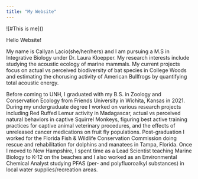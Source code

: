 ---
title: "My Website"
---
![#This is me](\Users\lacio\OneDrive\Pictures\Screenshots\face\)

Hello Website!

My name is Callyan Lacio(she/her/hers) and I am pursuing a M.S in Integrative Biology under Dr. Laura Kloepper. My research interests include studying the acoustic ecology of marine mammals. My current projects focus on actual vs perceived biodiversity of bat species in College Woods and estimating the chorusing activity of American Bullfrogs by quantifying total acoustic energy. 

Before coming to UNH, I graduated with my B.S. in Zoology and Conservation Ecology from Friends University in Wichita, Kansas in 2021. During my undergraduate degree I worked on various research projects including Red Ruffed Lemur activity in Madagascar, actual vs perceived natural behaviors in captive Squirrel Monkeys, figuring best active training practices for captive animal veterinary procedures, and the effects of unreleased cancer medications on fruit fly populations. Post-graduation I worked for the Florida Fish & Wildlife Conservation Commission doing rescue and rehabilitation for dolphins and manatees in Tampa, Florida. Once I moved to New Hampshire, I spent time as a Lead Scientist teaching Marine Biology to K-12 on the beaches and I also worked as an Environmental Chemical Analyst studying PFAS (per- and polyfluoroalkyl substances) in local water supplies/recreation areas. 